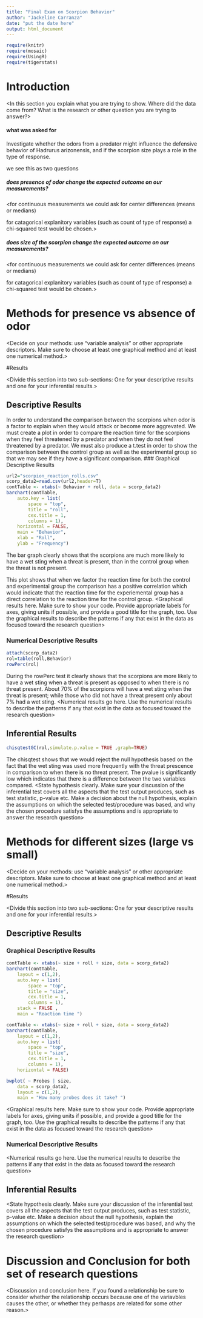 ---
title: "Final Exam on Scorpion Behavior"
author: "Jackeline Carranza"
date: "put the date here"
output: html_document
---

```{r include=FALSE,echo=FALSE}
require(knitr)
require(mosaic)
require(UsingR)
require(tigerstats)

```

# Introduction

<In this section you explain what you are trying to show.  Where did the data come from?  What is the research or other question you are trying to answer?>

#### what was asked for
Investigate whether the odors from a predator might influence the defensive behavior of Hadrurus arizonensis, and if the scorpion size plays a role in the type of response.

we see this as two questions

##### does presence of odor change the expected outcome on our measurements?

<for continuous measurements we could ask for center differences (means or medians)

for catagorical explanitory variables (such as count of type of response)
a chi-squared test would be chosen.>

##### does size of the scorpion change the expected outcome on our measurements?

<for continuous measurements we could ask for center differences (means or medians)

for catagorical explanitory variables (such as count of type of response)
a chi-squared test would be chosen.>


# Methods for presence vs absence of odor

<Decide on your methods:  use "variable analysis" or other appropriate descriptors.  Make sure to choose at least one graphical method and at least one numerical method.>

#Results

<Divide this section into two sub-sections:  One for your descriptive  results and one for your inferential results.>

## Descriptive Results
In order to understand the comparison between the scorpions when odor is a factor to explain when they would attack or become more aggrevated. We must create a plot in order to compare the reaction time for the scorpions when they feel threatened by a predator and when they do not feel threatened by a predator. We must also produce a t.test in order to show the comparison between the control group as well as the experimental group so that we may see if they have a significant comparison.
### Graphical Descriptive Results

```{r}
url2="scorpion_reaction_rolls.csv"
scorp_data2=read.csv(url2,header=T)
contTable <- xtabs(~ Behavior + roll, data = scorp_data2)
barchart(contTable,
	auto.key = list(
		space = "top",
		title = "roll",
		cex.title = 1,
		columns = 1),
	horizontal = FALSE,
	main = "Behavior",
	xlab = "Roll",
	ylab = "Frequency")
```


The bar graph clearly shows that the scorpions are much more likely to have a wet sting when a threat is present, than in the control group when the threat is not present.

This plot shows that when we factor the reaction time for both the control and experimental group the comparison has a positive correlation which would indicate that the reaction time for the experiemental group has a direct correlation to the reaction time for the control group.
<Graphical results here.  Make sure to show your code.  Provide appropriate labels for axes, giving units if possible, and provide a good title for the graph, too.  Use the graphical results to describe the patterns if any that exist in the data as focused toward the research question>

### Numerical Descriptive Results

```{r}
attach(scorp_data2)
rol=table(roll,Behavior)
rowPerc(rol)
```

During the rowPerc test it clearly shows that the scorpions are more likely to have a wet sting when a threat is present as opposed to when there is no threat present. About 70% of the scorpions will have a wet sting when the threat is present; while those who did not have a threat present only about 7% had a wet sting.
<Numerical results go here. Use the numerical results to describe the patterns if any that exist in the data as focused toward the research question>

## Inferential Results
```{r}
chisqtestGC(rol,simulate.p.value = TRUE ,graph=TRUE)
```
The chisqtest shows that we would reject the null hypothesis based on the fact that the wet sting was used more frequently with the threat prescence in comparison to when there is no threat present. The pvalue is significantly low which indicates that there is a difference between the two variables compared.
<State hypothesis clearly.  Make sure your discussion of the inferential test covers all the aspects that the test output produces, such as test statistic, p-value etc.  Make a decision about the null hypothesis, explain the assumptions on which the selected test/procedure was based, and why the chosen procedure satisfys the assumptions and is appropriate to answer the research question>

# Methods for different sizes (large vs small)

<Decide on your methods:  use "variable analysis" or other appropriate descriptors.  Make sure to choose at least one graphical method and at least one numerical method.>

#Results

<Divide this section into two sub-sections:  One for your descriptive  results and one for your inferential results.>

## Descriptive Results

### Graphical Descriptive Results

```{r}
contTable <- xtabs(~ size + roll + size, data = scorp_data2)
barchart(contTable,
	layout = c(1,2),
	auto.key = list(
		space = "top",
		title = "size",
		cex.title = 1,
		columns = 1),
	stack = FALSE ,
	main = "Reaction time ")
```



```{r}
contTable <- xtabs(~ size + roll + size, data = scorp_data2)
barchart(contTable,
	layout = c(1,2),
	auto.key = list(
		space = "top",
		title = "size",
		cex.title = 1,
		columns = 1),
	horizontal = FALSE)
```


```{r}
bwplot( ~ Probes | size,
	data = scorp_data2,
	layout = c(1,2),
	main = "How many probes does it take? ")
```

<Graphical results here.  Make sure to show your code.  Provide appropriate labels for axes, giving units if possible, and provide a good title for the graph, too.  Use the graphical results to describe the patterns if any that exist in the data as focused toward the research question>

### Numerical Descriptive Results

<Numerical results go here. Use the numerical results to describe the patterns if any that exist in the data as focused toward the research question>

## Inferential Results

<State hypothesis clearly.  Make sure your discussion of the inferential test covers all the aspects that the test output produces, such as test statistic, p-value etc.  Make a decision about the null hypothesis, explain the assumptions on which the selected test/procedure was based, and why the chosen procedure satisfys the assumptions and is appropriate to answer the research question>


# Discussion and Conclusion for both set of research questions

<Discussion and conclusion here.  If you found a relationship be sure to consider whether the relationship occurs because one of the variavbles causes the other, or whether they perhasps are related for some other reason.>

